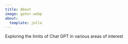 ```yaml
---
title: About
image: gator.webp
about:
  template: jolla
---
```


Exploring the limits of Chat GPT in various areas of interest 
